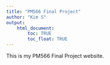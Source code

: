```yaml
---
title: "PM566 Final Project"
author: "Kim S"
output: 
    html_document:
        toc: TRUE
        toc_float: TRUE
---
```


This is my PM566 Final Project website.
